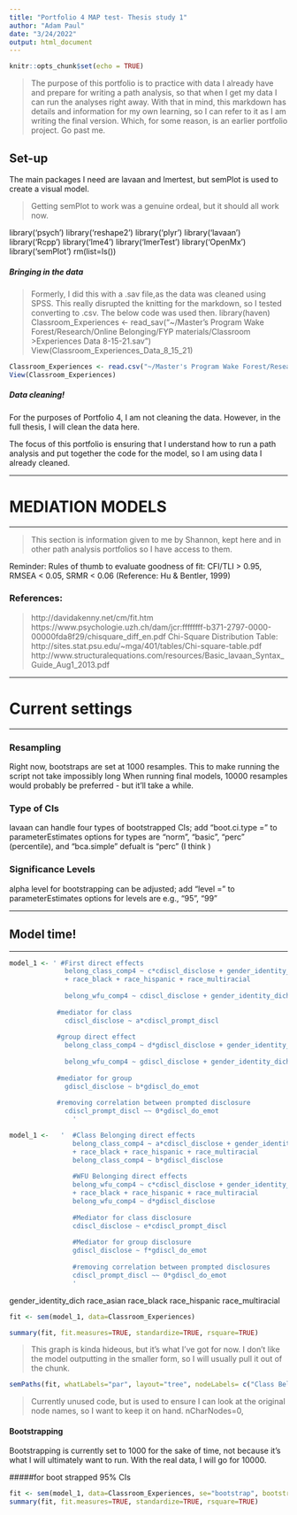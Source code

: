 ```yaml
---
title: "Portfolio 4 MAP test- Thesis study 1"
author: "Adam Paul"
date: "3/24/2022"
output: html_document
---
```


```r
knitr::opts_chunk$set(echo = TRUE)
```

> The purpose of this portfolio is to practice with data I already have and prepare for writing a path analysis, so that when I get my data I can run the analyses right away. With that in mind, this markdown has details and information for my own learning, so I can refer to it as I am writing the final version. Which, for some reason, is an earlier portfolio project. Go past me.

## Set-up

The main packages I need are lavaan and lmertest, but semPlot is used to create a visual model.

> Getting semPlot to work was a genuine ordeal, but it should all work now.


library('psych')
library('reshape2')
library('plyr')
library('lavaan')
library('Rcpp')
library('lme4')
library('lmerTest')
library('OpenMx')
library('semPlot')
rm(list=ls())

##### Bringing in the data

> Formerly, I did this with a .sav file,as the data was cleaned using SPSS. This really disrupted the knitting for the markdown, so I tested converting to .csv. The below code was used then.
library(haven)
Classroom_Experiences <- read_sav("~/Master's Program Wake Forest/Research/Online Belonging/FYP materials/Classroom >Experiences Data 8-15-21.sav")
View(Classroom_Experiences_Data_8_15_21)

```r
Classroom_Experiences <- read.csv("~/Master's Program Wake Forest/Research/Online Belonging/FYP materials/MAP data -csv test.csv")
View(Classroom_Experiences)
```

##### Data cleaning!

For the purposes of Portfolio 4, I am not cleaning the data. However, in the full thesis, I will clean the data here.

The focus of this portfolio is ensuring that I understand how to run a path analysis and put together the code for the model, so I am using data I already cleaned.

------------------

# MEDIATION MODELS

------------------

> This section is information given to me by Shannon, kept here and in other path analysis portfolios so I have access to them.

Reminder: Rules of thumb to evaluate goodness of fit: CFI/TLI > 0.95, RMSEA < 0.05, SRMR < 0.06  (Reference: Hu & Bentler, 1999)

### References: 
> http://davidakenny.net/cm/fit.htm
 https://www.psychologie.uzh.ch/dam/jcr:ffffffff-b371-2797-0000-00000fda8f29/chisquare_diff_en.pdf
 Chi-Square Distribution Table: http://sites.stat.psu.edu/~mga/401/tables/Chi-square-table.pdf
 http://www.structuralequations.com/resources/Basic_lavaan_Syntax_Guide_Aug1_2013.pdf

------------------

# Current settings 

------------------

### Resampling 
 Right now, bootstraps are set at 1000 resamples. This to make running the script not take impossibly long
 When running final models, 10000 resamples would probably be preferred - but it'll take a while. 

### Type of CIs
 lavaan can handle four types of bootstrapped CIs; add "boot.ci.type = " to parameterEstimates
 options for types are "norm", "basic", "perc" (percentile), and "bca.simple" 
 defualt is "perc" (I think )

### Significance Levels
 alpha level for bootstrapping can be adjusted; add "level = " to parameterEstimates 
 options for levels are e.g., "95", "99"

------------------

## Model time!

------------------

```r
model_1 <- ' #First direct effects
              belong_class_comp4 ~ c*cdiscl_disclose + gender_identity_dich + race_asian
              + race_black + race_hispanic + race_multiracial
              
              belong_wfu_comp4 ~ cdiscl_disclose + gender_identity_dich + race_asian +                      race_black + race_hispanic + race_multiracial
              
            #mediator for class
              cdiscl_disclose ~ a*cdiscl_prompt_discl
            
            #group direct effect
              belong_class_comp4 ~ d*gdiscl_disclose + gender_identity_dich + race_asian +                      race_black + race_hispanic + race_multiracial
              
              belong_wfu_comp4 ~ gdiscl_disclose + gender_identity_dich + race_asian +                      race_black + race_hispanic + race_multiracial
              
            #mediator for group
              gdiscl_disclose ~ b*gdiscl_do_emot
              
            #removing correlation between prompted disclosure
              cdiscl_prompt_discl ~~ 0*gdiscl_do_emot
                '
```

```r
model_1 <-   '  #Class Belonging direct effects
                belong_class_comp4 ~ a*cdiscl_disclose + gender_identity_dich + race_asian 
                + race_black + race_hispanic + race_multiracial
                belong_class_comp4 ~ b*gdiscl_disclose
                
                #WFU Belonging direct effects
                belong_wfu_comp4 ~ c*cdiscl_disclose + gender_identity_dich + race_asian 
                + race_black + race_hispanic + race_multiracial
                belong_wfu_comp4 ~ d*gdiscl_disclose
                
                #Mediator for class disclosure
                cdiscl_disclose ~ e*cdiscl_prompt_discl
                
                #Mediator for group disclosure
                gdiscl_disclose ~ f*gdiscl_do_emot
                
                #removing correlation between prompted disclosures
                cdiscl_prompt_discl ~~ 0*gdiscl_do_emot 
                '
```


gender_identity_dich race_asian race_black race_hispanic 
    race_multiracial 


```r
fit <- sem(model_1, data=Classroom_Experiences)

summary(fit, fit.measures=TRUE, standardize=TRUE, rsquare=TRUE)
```



> This graph is kinda hideous, but it's what I've got for now. I don't like the model outputting in the smaller form, so I will usually pull it out of the chunk. 

```r
semPaths(fit, whatLabels="par", layout="tree", nodeLabels= c("Class Belonging", "WFU Belonging", "Class Disclosure", "Group Disclosure", "Group Prompted Disc", "Class Prompted Disc", "Multiracial", "Hispanic", "Black", "Asian", "Gender"),  sizeMan=12, sizeMan2=6)
```


>Currently unused code, but is used to ensure I can look at the original node names, so I want to keep it on hand. nCharNodes=0,

#### Bootstrapping

Bootstrapping is currently set to 1000 for the sake of time, not because it's what I will ultimately want to run. With the real data, I will go for 10000.

#####for boot strapped 95% CIs

```r
fit <- sem(model_1, data=Classroom_Experiences, se="bootstrap", bootstrap = 1000)
summary(fit, fit.measures=TRUE, standardize=TRUE, rsquare=TRUE)
```